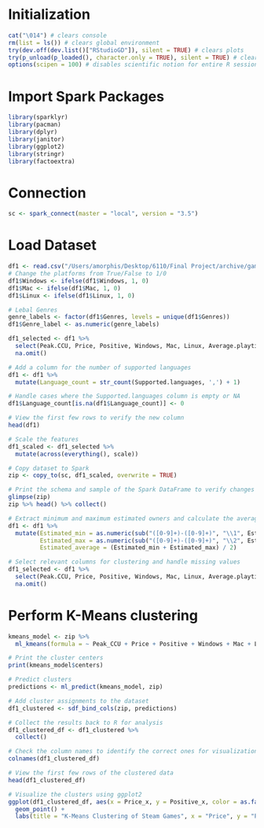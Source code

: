 
# Initialization
```r
cat("\014") # clears console
rm(list = ls()) # clears global environment
try(dev.off(dev.list()["RStudioGD"]), silent = TRUE) # clears plots
try(p_unload(p_loaded(), character.only = TRUE), silent = TRUE) # clears packages
options(scipen = 100) # disables scientific notion for entire R session
```
# Import Spark Packages
```r
library(sparklyr)
library(pacman)
library(dplyr)
library(janitor)
library(ggplot2)
library(stringr)
library(factoextra)
```
# Connection
```r
sc <- spark_connect(master = "local", version = "3.5")
```
# Load Dataset
```r
df1 <- read.csv("/Users/amorphis/Desktop/6110/Final Project/archive/games.csv")
# Change the platforms from True/False to 1/0
df1$Windows <- ifelse(df1$Windows, 1, 0)
df1$Mac <- ifelse(df1$Mac, 1, 0)
df1$Linux <- ifelse(df1$Linux, 1, 0)

# Lebal Genres
genre_labels <- factor(df1$Genres, levels = unique(df1$Genres))
df1$Genre_label <- as.numeric(genre_labels)

df1_selected <- df1 %>%
  select(Peak.CCU, Price, Positive, Windows, Mac, Linux, Average.playtime.forever, Median.playtime.forever, Genre_label) %>%
  na.omit()

# Add a column for the number of supported languages
df1 <- df1 %>%
  mutate(Language_count = str_count(Supported.languages, ',') + 1)

# Handle cases where the Supported.languages column is empty or NA
df1$Language_count[is.na(df1$Language_count)] <- 0

# View the first few rows to verify the new column
head(df1)

# Scale the features
df1_scaled <- df1_selected %>%
  mutate(across(everything(), scale))

# Copy dataset to Spark
zip <- copy_to(sc, df1_scaled, overwrite = TRUE)

# Print the schema and sample of the Spark DataFrame to verify changes
glimpse(zip)
zip %>% head() %>% collect()
```
```r
# Extract minimum and maximum estimated owners and calculate the average
df1 <- df1 %>%
  mutate(Estimated_min = as.numeric(sub("([0-9]+)-([0-9]+)", "\\1", Estimated.owners)),
         Estimated_max = as.numeric(sub("([0-9]+)-([0-9]+)", "\\2", Estimated.owners)),
         Estimated_average = (Estimated_min + Estimated_max) / 2)

# Select relevant columns for clustering and handle missing values
df1_selected <- df1 %>%
  select(Peak.CCU, Price, Positive, Windows, Mac, Linux, Average.playtime.forever, Median.playtime.forever, Genre_label, Language_count, Estimated_average) %>%
  na.omit()
```

# Perform K-Means clustering
```r
kmeans_model <- zip %>%
  ml_kmeans(formula = ~ Peak_CCU + Price + Positive + Windows + Mac + Linux + Average_playtime_forever + Median_playtime_forever + Genre_label, k = 3)

# Print the cluster centers
print(kmeans_model$centers)
```

```r
# Predict clusters
predictions <- ml_predict(kmeans_model, zip)

# Add cluster assignments to the dataset
df1_clustered <- sdf_bind_cols(zip, predictions)

# Collect the results back to R for analysis
df1_clustered_df <- df1_clustered %>%
  collect()

# Check the column names to identify the correct ones for visualization
colnames(df1_clustered_df)

# View the first few rows of the clustered data
head(df1_clustered_df)
```
```r
# Visualize the clusters using ggplot2
ggplot(df1_clustered_df, aes(x = Price_x, y = Positive_x, color = as.factor(prediction))) +
  geom_point() +
  labs(title = "K-Means Clustering of Steam Games", x = "Price", y = "Positive Reviews", color = "Cluster")
```

